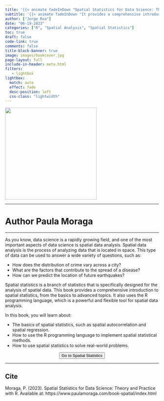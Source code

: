 ```yaml
---
title: '{{< animate fadeInDown "Spatial Statistics for Data Science: Theory and Practice with R"delay=.6s >}}'
subtitle: '{{< animate fadeInDown "It provides a comprehensive introduction to spatial statistics, from the basics to advanced topics."delay=.6s >}}'
author: ["Jorge Roa"]
date: "06-19-2023"
categories: ["R", "Spatial Analysis", "Spatial Statistics"]
toc: true
draft: false
code-link: true
comments: false
title-block-banner: true
image: images/bookcover.jpg
page-layout: full
include-in-header: meta.html
filters:
   - lightbox
lightbox: 
  match: auto
  effect: fade
  desc-position: left
  css-class: "lightwidth"
---
```



<div class="books">

![](images/bookcover.jpg){fig-align="center" width="300"}

</div>

<hr class="sep-2" />

<h1 class="book_aut"> Author
  <span style="font-size: 1em;">Paula Moraga</span>
</h1>

<hr class="sep-2" />

As you know, data science is a rapidly growing field, and one of the most important aspects of data science is spatial data analysis. Spatial data analysis is the process of analyzing data that is located in space. This type of data can be used to answer a wide variety of questions, such as:

- How does the distribution of crime vary across a city?
- What are the factors that contribute to the spread of a disease?
- How can we predict the location of future earthquakes?


Spatial statistics is a branch of statistics that is specifically designed for the analysis of spatial data. This book provides a comprehensive introduction to spatial statistics, from the basics to advanced topics. It also uses the R programming language, which is a powerful and flexible tool for spatial data analysis.

In this book, you will learn about:

- The basics of spatial statistics, such as spatial autocorrelation and spatial regression.
- How to use the R programming language to implement spatial statistical methods.
- How to use spatial statistics to solve real-world problems.



<center>
<form action="https://www.paulamoraga.com/book-spatial/index.html">
<button class="btn-hover color-9" target="_blank">
Go to Spatial Statistics
</button>
</form>
</center>


<hr class="sep-2" />

::: {.callout-tip}
## Cite
Moraga, P. (2023). Spatial Statistics for Data Science: Theory and Practice with R. Available at: https://www.paulamoraga.com/book-spatial/index.html
:::

